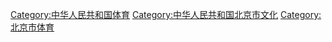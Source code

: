 [[Category:中华人民共和国体育|Category:中华人民共和国体育]]
[[Category:中华人民共和国北京市文化|Category:中华人民共和国北京市文化]]
[[Category:北京市体育|Category:北京市体育]]